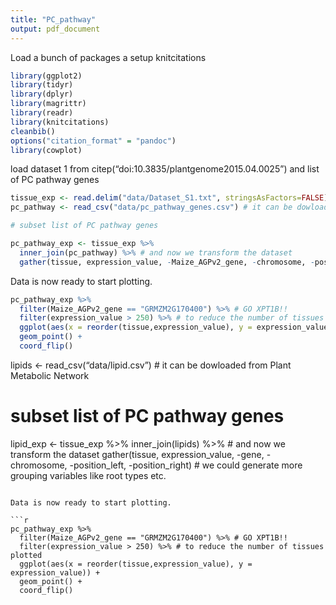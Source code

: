 ```yaml
---
title: "PC_pathway"
output: pdf_document
---
```



Load a bunch of packages a setup knitcitations
```r
library(ggplot2)
library(tidyr)
library(dplyr)
library(magrittr)
library(readr)
library(knitcitations)
cleanbib()
options("citation_format" = "pandoc")
library(cowplot)
```

load dataset 1 from citep("doi:10.3835/plantgenome2015.04.0025") and list of PC pathway genes

```r
tissue_exp <- read.delim("data/Dataset_S1.txt", stringsAsFactors=FALSE) 
pc_pathway <- read_csv("data/pc_pathway_genes.csv") # it can be dowloaded from Plant Metabolic Network

# subset list of PC pathway genes

pc_pathway_exp <- tissue_exp %>%
  inner_join(pc_pathway) %>% # and now we transform the dataset 
  gather(tissue, expression_value, -Maize_AGPv2_gene, -chromosome, -position_left, -position_right) # we could generate more grouping variables like root types etc.

```

Data is now ready to start plotting.

```r
pc_pathway_exp %>%
  filter(Maize_AGPv2_gene == "GRMZM2G170400") %>% # GO XPT1B!!
  filter(expression_value > 250) %>% # to reduce the number of tissues plotted
  ggplot(aes(x = reorder(tissue,expression_value), y = expression_value)) +
  geom_point() +
  coord_flip() 

```


lipids <- read_csv("data/lipid.csv") # it can be dowloaded from Plant Metabolic Network

# subset list of PC pathway genes

lipid_exp <- tissue_exp %>%
  inner_join(lipids) %>% # and now we transform the dataset 
  gather(tissue, expression_value, -gene, -chromosome, -position_left, -position_right) # we could generate more grouping variables like root types etc.

```

Data is now ready to start plotting.

```r
pc_pathway_exp %>%
  filter(Maize_AGPv2_gene == "GRMZM2G170400") %>% # GO XPT1B!!
  filter(expression_value > 250) %>% # to reduce the number of tissues plotted
  ggplot(aes(x = reorder(tissue,expression_value), y = expression_value)) +
  geom_point() +
  coord_flip() 

```


